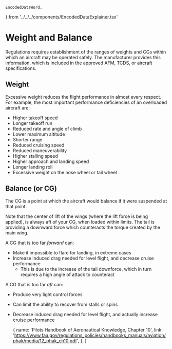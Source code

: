     EncodedDataWord,
} from '../../../components/EncodedDataExplainer.tsx'


# Weight and Balance

Regulations requires establishment of the ranges of weights and CGs within which
an aircraft may be operated safely. The manufacturer provides this information,
which is included in the approved AFM, TCDS, or aircraft specifications.

## Weight

Excessive weight reduces the flight performance in almost every respect. For
example, the most important performance deficiencies of an overloaded aircraft
are:

-   Higher takeoff speed
-   Longer takeoff run
-   Reduced rate and angle of climb
-   Lower maximum altitude
-   Shorter range
-   Reduced cruising speed
-   Reduced maneuverability
-   Higher stalling speed
-   Higher approach and landing speed
-   Longer landing roll
-   Excessive weight on the nose wheel or tail wheel

## Balance (or CG)

The CG is a point at which the aircraft would balance if it were suspended at
that point.

Note that the center of lift of the wings (where the lift force is being
applied), is always aft of your CG, when loaded within limits. The tail is
providing a downward force which counteracts the torque created by the main
wing.

A CG that is too far _forward_ can:

-   Make it impossible to flare for landing, in extreme cases
-   Increase induced drag needed for level flight, and decrease cruise
    performance
    -   This is due to the increase of the tail downforce, which in turn
        requires a high angle of attack to counteract

A CG that is too far _aft_ can:

-   Produce very light control forces
-   Can limit the ability to recover from stalls or spins
-   Decrease induced drag needed for level flight, and actually increase cruise
    performance

    {
        name: 'Pilots Handbook of Aeronautical Knowledge, Chapter 10',
        link: 'https://www.faa.gov/regulations_policies/handbooks_manuals/aviation/phak/media/12_phak_ch10.pdf',
    },
]
